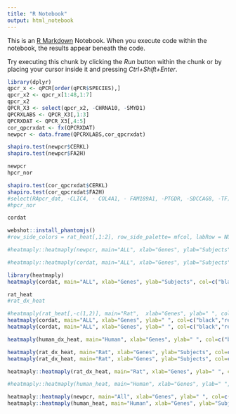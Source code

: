 ```yaml
---
title: "R Notebook"
output: html_notebook
---
```


This is an [R Markdown](http://rmarkdown.rstudio.com) Notebook. When you execute code within the notebook, the results appear beneath the code. 

Try executing this chunk by clicking the *Run* button within the chunk or by placing your cursor inside it and pressing *Ctrl+Shift+Enter*. 

```r
library(dplyr)
qpcr_x <- qPCR[order(qPCR$SPECIES),]
qpcr_x2 <- qpcr_x[1:48,1:7]
qpcr_x2
QPCR_X3 <- select(qpcr_x2, -CHRNA10, -SMYD1)
QPCRXLABS <- QPCR_X3[,1:3]
QPCRXDAT <- QPCR_X3[,4:5]
cor_qpcrxdat <- fx(QPCRXDAT)
newpcr <- data.frame(QPCRXLABS,cor_qpcrxdat)

shapiro.test(newpcr$CERKL)
shapiro.test(newpcr$FA2H)
```


```r
newpcr
hpcr_nor
```


```r
shapiro.test(cor_qpcrxdat$CERKL)
shapiro.test(cor_qpcrxdat$FA2H)
#select(RApcr_dat, -CLIC4, - COL4A1, - FAM189A1, -PTGDR, -SDCCAG8, -TF)
#hpcr_nor
```


```r
cordat

```


```r
webshot::install_phantomjs()
#row_side_colors = rat_heat[,1:2], row_side_palette= mfcol, labRow = NULL, show_dendrogram = c(FALSE, FALSE),hide_colorbar=FALSE,  dpi=600

#heatmaply::heatmaply(newpcr, main="ALL", xlab="Genes", ylab="Subjects", col=c("black","red"), row_side_palette= mfcol, labRow = NULL, show_dendrogram = c(FALSE, FALSE),hide_colorbar=FALSE,  dpi=600)
```


```r
#heatmaply::heatmaply(cordat, main="ALL", xlab="Genes", ylab="Subjects", col=c("black","red"),  row_side_palette= NCcol, labRow = NULL, show_dendrogram = c(FALSE, FALSE),hide_colorbar=FALSE,  dpi=600, file = "C:/Users/fabiaalv/Desktop/photoshop heatmaps nicotine/FINAL/heatmaply_plot.pdf", )

library(heatmaply)
heatmaply(cordat, main="ALL", xlab="Genes", ylab="Subjects", col=c("black","red"),  row_side_palette= NCcol, labRow = NULL, show_dendrogram = c(FALSE, FALSE),hide_colorbar=FALSE,  dpi=600)

```


```r
rat_heat
#rat_dx_heat

#heatmaply(rat_heat[,-c(1,2)], main="Rat",  xlab="Genes", ylab=" ", col=c("black","red"), row_side_palette = mfcol, labRow = NULL, show_dendrogram = c(FALSE, FALSE), colorbar_xpos=-0.1  ,hide_colorbar=FALSE,showticklabels = c(T,F), dpi=600)
heatmaply(cordat, main="ALL", xlab="Genes", ylab=" ", col=c("black","red"), row_side_palette = mfcol, labRow = NULL, show_dendrogram = c(FALSE, FALSE), hide_colorbar=FALSE, showticklabels = c(T,F), dpi=600)
heatmaply(cordat, main="ALL", xlab="Genes", ylab=" ", col=c("black","red"), row_side_palette = mfcol, labRow = NULL, show_dendrogram = c(FALSE, FALSE), hide_colorbar=FALSE, showticklabels = c(T,F), dpi=600)

heatmaply(human_dx_heat, main="Human", xlab="Genes", ylab=" ", col=c("black","red"), row_side_palette = NCcol, labRow = NULL, show_dendrogram = c(FALSE, FALSE), hide_colorbar=FALSE, showticklabels = c(T,F), dpi=600)
```


```r
heatmaply(rat_dx_heat, main="Rat", xlab="Genes", ylab="Subjects", col=c("black","red"), row_side_palette= NCcol, labRow = NULL, show_dendrogram = c(FALSE, FALSE), hide_colorbar=FALSE, dpi=600)
heatmaply(rat_dx_heat, main="Rat", xlab="Genes", ylab="Subjects", col=c("black","red"), row_side_palette= NCcol, labRow = NULL, show_dendrogram = c(FALSE, FALSE), hide_colorbar=TRUE, dpi=600)
```


```r
heatmaply::heatmaply(rat_dx_heat, main="Rat", xlab="Genes", ylab=" ", col=c("black","red"), row_side_palette = NCcol, labRow = NULL, show_dendrogram = c(FALSE, FALSE), hide_colorbar=FALSE, showticklabels = c(T,F), dpi=600)

#heatmaply::heatmaply(human_heat, main="Human", xlab="Genes", ylab=" ", col=c("black","red"), row_side_palette = mfcol, labRow = NULL, show_dendrogram = c(FALSE, FALSE), colorbar_xpos=-0.1  ,hide_colorbar=FALSE,showticklabels = c(T,F), dpi=600)
```


```r
heatmaply::heatmaply(newpcr, main="All", xlab="Genes", ylab=" ", col=c("black","red"),  row_side_palette= mfcol, labRow = NULL, show_dendrogram = c(FALSE, FALSE), hide_colorbar=TRUE,showticklabels = c(T,F), dpi=600)
heatmaply::heatmaply(human_heat, main="Human", xlab="Genes", ylab="Subjects", col=c("black","red"),  row_side_palette= mfcol, labRow = NULL, show_dendrogram = c(FALSE, FALSE), hide_colorbar=FALSE, showticklabels = c(T,F),dpi=600)


```